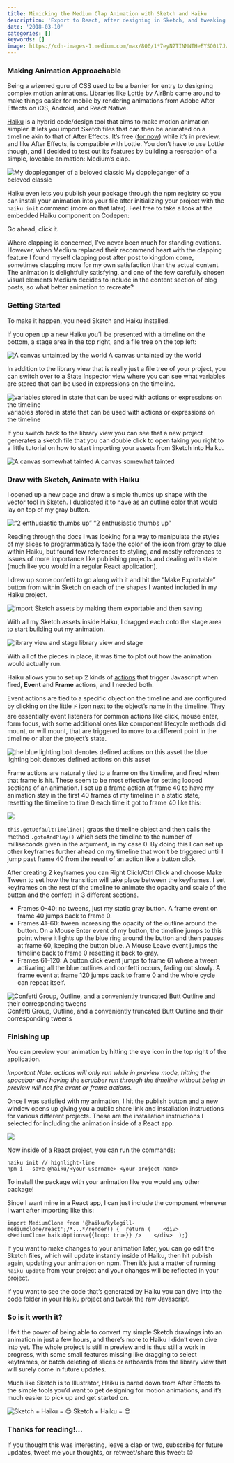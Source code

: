 ```yaml
---
title: Mimicking the Medium Clap Animation with Sketch and Haiku
description: 'Export to React, after designing in Sketch, and tweaking keyframes in Haiku.'
date: '2018-03-10'
categories: []
keywords: []
image: https://cdn-images-1.medium.com/max/800/1*7eyN2TINNNTHeEYSO0t7Jw.gif
---
```


### Making Animation Approachable

Being a wizened guru of CSS used to be a barrier for entry to designing complex motion animations. Libraries like [Lottie](https://airbnb.design/lottie/) by AirBnb came around to make things easier for mobile by rendering animations from Adobe After Effects on iOS, Android, and React Native.

[Haiku](https://www.haiku.ai/) is a hybrid code/design tool that aims to make motion animation simpler. It lets you import Sketch files that can then be animated on a timeline akin to that of After Effects. It’s free ([for now](https://www.haiku.ai/pricing)) while it’s in preview, and like After Effects, is compatible with Lottie. You don’t have to use Lottie though, and I decided to test out its features by building a recreation of a simple, loveable animation: Medium’s clap.

![My doppleganger of a beloved classic](https://cdn-images-1.medium.com/max/800/1*AFhmgSY0-ZWtQ-3uWoPkdw.gif)
My doppleganger of a beloved classic

Haiku even lets you publish your package through the npm registry so you can install your animation into your file after initializing your project with the `haiku init` command (more on that later). Feel free to take a look at the embedded Haiku component on Codepen:

Go ahead, click it.

Where clapping is concerned, I’ve never been much for standing ovations. However, when Medium replaced their recommend heart with the clapping feature I found myself clapping post after post to kingdom come, sometimes clapping more for my own satisfaction than the actual content. The animation is delightfully satisfying, and one of the few carefully chosen visual elements Medium decides to include in the content section of blog posts, so what better animation to recreate?

### Getting Started

To make it happen, you need Sketch and Haiku installed.

If you open up a new Haiku you’ll be presented with a timeline on the bottom, a stage area in the top right, and a file tree on the top left:

![A canvas untainted by the world](https://cdn-images-1.medium.com/max/800/1*9fMq3phx7CH-akaB0jUQYQ.png)
A canvas untainted by the world

In addition to the library view that is really just a file tree of your project, you can switch over to a State Inspector view where you can see what variables are stored that can be used in expressions on the timeline.

![variables stored in state that can be used with actions or expressions on the timeline](https://cdn-images-1.medium.com/max/800/1*6D8mKTX9VUaGH9ooPfJ_lQ.png)
variables stored in state that can be used with actions or expressions on the timeline

If you switch back to the library view you can see that a new project generates a sketch file that you can double click to open taking you right to a little tutorial on how to start importing your assets from Sketch into Haiku.

![A canvas somewhat tainted](https://cdn-images-1.medium.com/max/800/1*nsp7k2StAegThJhPXa_qEg.png)
A canvas somewhat tainted

### Draw with Sketch, Animate with Haiku

I opened up a new page and drew a simple thumbs up shape with the vector tool in Sketch. I duplicated it to have as an outline color that would lay on top of my gray button.

![“2 enthusiastic thumbs up”](https://cdn-images-1.medium.com/max/800/1*hS__eWzwhrDd5o_XPxDZyg.png)
“2 enthusiastic thumbs up”

Reading through the docs I was looking for a way to manipulate the styles of my slices to programmatically fade the color of the icon from gray to blue within Haiku, but found few references to styling, and mostly references to issues of more importance like publishing projects and dealing with state (much like you would in a regular React application).

I drew up some confetti to go along with it and hit the “Make Exportable” button from within Sketch on each of the shapes I wanted included in my Haiku project.

![import Sketch assets by making them exportable and then saving](https://cdn-images-1.medium.com/max/800/1*wmwuT9JYiSKqmbo78llTuw.png)

With all my Sketch assets inside Haiku, I dragged each onto the stage area to start building out my animation.

![library view and stage](https://cdn-images-1.medium.com/max/800/1*8Mi_C3yU62Nct4k18rNCKA.png)
library view and stage

With all of the pieces in place, it was time to plot out how the animation would actually run.

Haiku allows you to set up 2 kinds of [actions](https://docs.haiku.ai/using-haiku/actions.html) that trigger Javascript when fired, **Event** and **Frame** actions, and I needed both.

Event actions are tied to a specific object on the timeline and are configured by clicking on the little ⚡️ icon next to the object’s name in the timeline. They are essentially event listeners for common actions like click, mouse enter, form focus, with some additional ones like component lifecycle methods did mount, or will mount, that are triggered to move to a different point in the timeline or alter the project’s state.

![the blue lighting bolt denotes defined actions on this asset](https://cdn-images-1.medium.com/max/800/1*qklsrkBFd7oI4P-nzYl4Hw.png)
the blue lighting bolt denotes defined actions on this asset

Frame actions are naturally tied to a frame on the timeline, and fired when that frame is hit. These seem to be most effective for setting looped sections of an animation. I set up a frame action at frame 40 to have my animation stay in the first 40 frames of my timeline in a static state, resetting the timeline to time 0 each time it got to frame 40 like this:

![](https://cdn-images-1.medium.com/max/800/1*YbO8QbQtQhAdyJY5V-sJXQ.png)

`this.getDefaultTimeline()` grabs the timeline object and then calls the method `.gotoAndPlay()` which sets the timeline to the number of milliseconds given in the argument, in my case 0. By doing this I can set up other keyframes further ahead on my timeline that won’t be triggered until I jump past frame 40 from the result of an action like a button click.

After creating 2 keyframes you can Right Click/Ctrl Click and choose Make Tween to set how the transition will take place between the keyframes. I set keyframes on the rest of the timeline to animate the opacity and scale of the button and the confetti in 3 different sections.

- Frames 0–40: no tweens, just my static gray button. A frame event on frame 40 jumps back to frame 0.
- Frames 41–60: tween increasing the opacity of the outline around the button. On a Mouse Enter event of my button, the timeline jumps to this point where it lights up the blue ring around the button and then pauses at frame 60, keeping the button blue. A Mouse Leave event jumps the timeline back to frame 0 resetting it back to gray.
- Frames 61–120: A button click event jumps to frame 61 where a tween activating all the blue outlines and confetti occurs, fading out slowly. A frame event at frame 120 jumps back to frame 0 and the whole cycle can repeat itself.

![Confetti Group, Outline, and a conveniently truncated Butt Outline and their corresponding tweens](https://cdn-images-1.medium.com/max/800/1*JEY0z5EtDGvIuDDiHqasVA.png)
Confetti Group, Outline, and a conveniently truncated Butt Outline and their corresponding tweens

### Finishing up

You can preview your animation by hitting the eye icon in the top right of the application.

_Important Note: actions will only run while in preview mode, hitting the spacebar and having the scrubber run through the timeline without being in preview will not fire event or frame actions._

Once I was satisfied with my animation, I hit the publish button and a new window opens up giving you a public share link and installation instructions for various different projects. These are the installation instructions I selected for including the animation inside of a React app.

![](https://cdn-images-1.medium.com/max/800/1*Sdfcir9ET3hbKRYyJMfw7Q.png)

Now inside of a React project, you can run the commands:

```shell
haiku init // highlight-line
npm i --save @haiku/<your-username>-<your-project-name>
```

To install the package with your animation like you would any other package!

Since I want mine in a React app, I can just include the component wherever I want after importing like this:

```
import MediumClone from '@haiku/kylegill-mediumclone/react';/*...*/render() {  return (    <div>      <MediumClone haikuOptions={{loop: true}} />    </div>  );}
```

If you want to make changes to your animation later, you can go edit the Sketch files, which will update instantly inside of Haiku, then hit publish again, updating your animation on npm. Then it’s just a matter of running `haiku update` from your project and your changes will be reflected in your project.

If you want to see the code that’s generated by Haiku you can dive into the code folder in your Haiku project and tweak the raw Javascript.

### So is it worth it?

I felt the power of being able to convert my simple Sketch drawings into an animation in just a few hours, and there’s more to Haiku I didn’t even dive into yet. The whole project is still in preview and is thus still a work in progress, with some small features missing like dragging to select keyframes, or batch deleting of slices or artboards from the library view that will surely come in future updates.

Much like Sketch is to Illustrator, Haiku is pared down from After Effects to the simple tools you’d want to get designing for motion animations, and it’s much easier to pick up and get started on.

![Sketch + Haiku = 😍](https://cdn-images-1.medium.com/max/800/1*7eyN2TINNNTHeEYSO0t7Jw.gif)
Sketch + Haiku = 😍

### Thanks for reading!…

If you thought this was interesting, leave a clap or two, subscribe for future updates, tweet me your thoughts, or retweet/share this tweet: 😊
